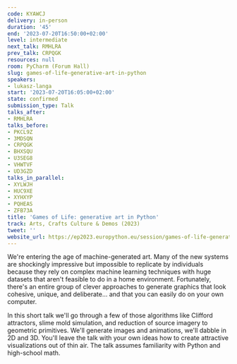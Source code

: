 ```yaml
---
code: KYAWCJ
delivery: in-person
duration: '45'
end: '2023-07-20T16:50:00+02:00'
level: intermediate
next_talk: RMHLRA
prev_talk: CRPQGK
resources: null
room: PyCharm (Forum Hall)
slug: games-of-life-generative-art-in-python
speakers:
- lukasz-langa
start: '2023-07-20T16:05:00+02:00'
state: confirmed
submission_type: Talk
talks_after:
- RMHLRA
talks_before:
- PKCL9Z
- 3MDSQN
- CRPQGK
- BHXSQU
- U3SEG8
- VHWTVF
- UD3GZD
talks_in_parallel:
- XYLWJH
- HUC9XE
- XYHXYP
- PQHEAS
- ZFB73A
title: 'Games of Life: generative art in Python'
track: Arts, Crafts Culture & Demos (2023)
tweet: ''
website_url: https://ep2023.europython.eu/session/games-of-life-generative-art-in-python
---
```


We're entering the age of machine-generated art. Many of the new systems are shockingly impressive but impossible to replicate by individuals because they rely on complex machine learning techniques with huge datasets that aren't feasible to do in a home environment. Fortunately, there's an entire group of clever approaches to generate graphics that look cohesive, unique, and deliberate... and that you can easily do on your own computer.

In this short talk we'll go through a few of those algorithms like Clifford attractors, slime mold simulation, and reduction of source imagery to geometric primitives. We'll generate images and animations, we'll dabble in 2D and 3D. You'll leave the talk with your own ideas how to create attractive visualizations out of thin air. The talk assumes familiarity with Python and high-school math.
